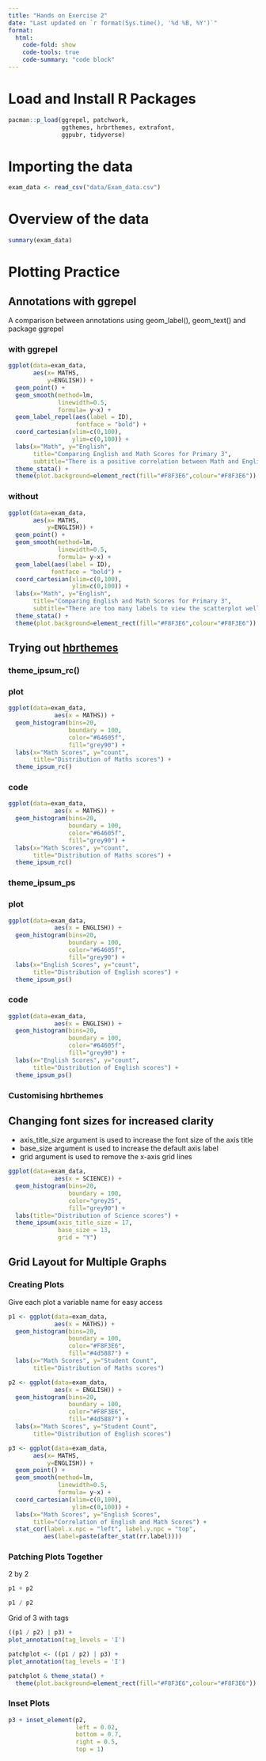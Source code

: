 ```yaml
---
title: "Hands on Exercise 2"
date: "Last updated on `r format(Sys.time(), '%d %B, %Y')`"
format:
  html:
    code-fold: show
    code-tools: true
    code-summary: "code block"
---
```


# Load and Install R Packages

```r
pacman::p_load(ggrepel, patchwork, 
               ggthemes, hrbrthemes, extrafont,
               ggpubr, tidyverse) 
```

# Importing the data

```r
exam_data <- read_csv("data/Exam_data.csv")
```

# Overview of the data

```r
summary(exam_data)
```

# Plotting Practice

## Annotations with ggrepel

A comparison between annotations using geom_label(), geom_text() and package ggrepel

::: panel-tabset
### with ggrepel

```r
ggplot(data=exam_data, 
       aes(x= MATHS, 
           y=ENGLISH)) +
  geom_point() +
  geom_smooth(method=lm, 
              linewidth=0.5,
              formula= y~x) +  
  geom_label_repel(aes(label = ID), 
                   fontface = "bold") +
  coord_cartesian(xlim=c(0,100),
                  ylim=c(0,100)) +
  labs(x="Math", y="English",
       title="Comparing English and Math Scores for Primary 3",
       subtitle="There is a positive correlation between Math and English scores") +
  theme_stata() + 
  theme(plot.background=element_rect(fill="#F8F3E6",colour="#F8F3E6"))
```

### without

```r
ggplot(data=exam_data, 
       aes(x= MATHS, 
           y=ENGLISH)) +
  geom_point() +
  geom_smooth(method=lm, 
              linewidth=0.5,
              formula= y~x) +  
  geom_label(aes(label = ID), 
            fontface = "bold") +
  coord_cartesian(xlim=c(0,100),
                  ylim=c(0,100)) +
  labs(x="Math", y="English",
       title="Comparing English and Math Scores for Primary 3",
       subtitle="There are too many labels to view the scatterplot well") +
  theme_stata() +
  theme(plot.background=element_rect(fill="#F8F3E6",colour="#F8F3E6"))
```
:::

## Trying out [hbrthemes](https://cinc.rud.is/web/packages/hrbrthemes/)

### theme_ipsum_rc()

::: panel-tabset
### plot
```r
ggplot(data=exam_data, 
             aes(x = MATHS)) +
  geom_histogram(bins=20, 
                 boundary = 100,
                 color="#64605f", 
                 fill="grey90") +
  labs(x="Math Scores", y="count",
       title="Distribution of Maths scores") +
  theme_ipsum_rc()
```

### code

```r
ggplot(data=exam_data, 
             aes(x = MATHS)) +
  geom_histogram(bins=20, 
                 boundary = 100,
                 color="#64605f", 
                 fill="grey90") +
  labs(x="Math Scores", y="count",
       title="Distribution of Maths scores") +
  theme_ipsum_rc()
```
:::

### theme_ipsum_ps

::: panel-tabset

### plot
```r
ggplot(data=exam_data, 
             aes(x = ENGLISH)) +
  geom_histogram(bins=20, 
                 boundary = 100,
                 color="#64605f", 
                 fill="grey90") +
  labs(x="English Scores", y="count",
       title="Distribution of English scores") +
  theme_ipsum_ps()
```

### code
```r
ggplot(data=exam_data, 
             aes(x = ENGLISH)) +
  geom_histogram(bins=20, 
                 boundary = 100,
                 color="#64605f", 
                 fill="grey90") +
  labs(x="English Scores", y="count",
       title="Distribution of English scores") +
  theme_ipsum_ps()
```
:::

### Customising hbrthemes

::: {.callout-tip}
## Changing font sizes for increased clarity

* axis_title_size argument is used to increase the font size of the axis title
* base_size argument is used to increase the default axis label
* grid argument is used to remove the x-axis grid lines

:::

```r
ggplot(data=exam_data, 
             aes(x = SCIENCE)) +
  geom_histogram(bins=20, 
                 boundary = 100,
                 color="grey25", 
                 fill="grey90") +
  labs(title="Distribution of Science scores") +
  theme_ipsum(axis_title_size = 17,
              base_size = 13,
              grid = "Y")
```

## Grid Layout for Multiple Graphs

### Creating Plots 

::: {.callout-note}
Give each plot a variable name for easy access
:::

```r
p1 <- ggplot(data=exam_data, 
             aes(x = MATHS)) +
  geom_histogram(bins=20, 
                 boundary = 100,
                 color="#F8F3E6", 
                 fill="#4d5887") +
  labs(x="Math Scores", y="Student Count",
       title="Distribution of Maths scores")
```

```r
p2 <- ggplot(data=exam_data, 
             aes(x = ENGLISH)) +
  geom_histogram(bins=20, 
                 boundary = 100,
                 color="#F8F3E6", 
                 fill="#4d5887") +
  labs(x="Math Scores", y="Student Count",
       title="Distribution of English scores")

```

```r
p3 <- ggplot(data=exam_data, 
       aes(x= MATHS, 
           y=ENGLISH)) +
  geom_point() +
  geom_smooth(method=lm, 
              linewidth=0.5,
              formula= y~x) +  
  coord_cartesian(xlim=c(0,100),
                  ylim=c(0,100)) +
  labs(x="Math Scores", y="English Scores",
       title="Correlation of English and Math Scores") +
  stat_cor(label.x.npc = "left", label.y.npc = "top",
          aes(label=paste(after_stat(rr.label))))

```

### Patching Plots Together

2 by 2

```r
p1 + p2
```

```r
p1 / p2
```

Grid of 3 with tags

```r
((p1 / p2) | p3) +
plot_annotation(tag_levels = 'I')
```

```r
patchplot <- ((p1 / p2) | p3) +
plot_annotation(tag_levels = 'I')

patchplot & theme_stata() +
  theme(plot.background=element_rect(fill="#F8F3E6",colour="#F8F3E6"))
```

### Inset Plots

```r
p3 + inset_element(p2, 
                   left = 0.02, 
                   bottom = 0.7, 
                   right = 0.5, 
                   top = 1)
```